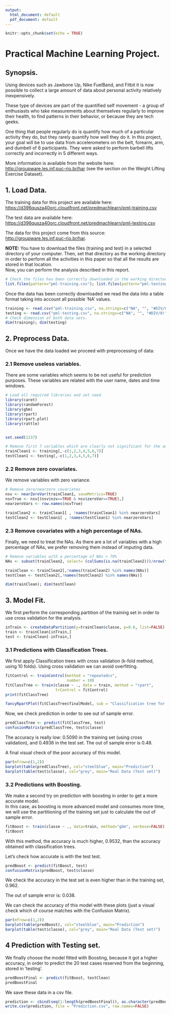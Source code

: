 ---
output:
  html_document: default
  pdf_document: default
---

```{r setup, include=FALSE, cache = FALSE}
knitr::opts_chunk$set(echo = TRUE)
```

# Practical Machine Learning Project. 

## Synopsis.
  
Using devices such as Jawbone Up, Nike FuelBand, and Fitbit it is now possible to collect a large amount of data about personal activity relatively inexpensively.  

These type of devices are part of the quantified self movement - a group of enthusiasts who take measurements about themselves regularly to improve their health, to find patterns in their behavior, or because they are tech geeks.  

One thing that people regularly do is quantify how much of a particular activity they do, but they rarely quantify how well they do it. In this project, your goal will be to use data from accelerometers on the belt, forearm, arm, and dumbell of 6 participants. They were asked to perform barbell lifts correctly and incorrectly in 5 different ways.  

More information is available from the website here:  [http://groupware.les.inf.puc-rio.br/har](http://groupware.les.inf.puc-rio.br/har) (see the section on the Weight Lifting Exercise Dataset).  


## 1. Load Data.  

The training data for this project are available here: 
[https://d396qusza40orc.cloudfront.net/predmachlearn/pml-training.csv](https://d396qusza40orc.cloudfront.net/predmachlearn/pml-training.csv)

The test data are available here:  [https://d396qusza40orc.cloudfront.net/predmachlearn/pml-testing.csv](https://d396qusza40orc.cloudfront.net/predmachlearn/pml-testing.csv)

The data for this project come from this source: 
[http://groupware.les.inf.puc-rio.br/har](http://groupware.les.inf.puc-rio.br/har).  


**NOTE:** You have to download the files (training and test) in a selected directory of your computer. Then, set that directory as the working directory in order to perform all the activities in this paper so that all the results are stored in that location.  
Now, you can perform the analysis described in this report.  

```{r check downloaded data}
# Check the files has been correctly downloaded in the working directory
list.files(pattern="pml-training.csv"); list.files(pattern="pml-testing.csv")

```

Once the data has been correctly downloaded we read the data into a table format taking into account all possible 'NA' values.    

```{r read data}
training <- read.csv("pml-training.csv", na.strings=c("NA", "", "#DIV/0!"))
testing <- read.csv("pml-testing.csv", na.strings=c("NA", "", "#DIV/0!"))
# Check dimension of both data sets.
dim(training); dim(testing)
```

  
## 2. Preprocess Data.   

Once we have the data loaded we proceed with preprocessing of data:  

### 2.1 Remove useless variables.  

There are some variables which seems to be not useful for prediction purposes. These variables are related with the user name, dates and time windows.  

```{r data preparation, message=FALSE, warning=FALSE}
# Load all required libraries and set seed
library(caret)
library(randomForest)
library(gbm)
library(rpart)
library(rpart.plot)
library(rattle)


set.seed(1237)

# Remove first 7 variables which are clearly not significant for the analysis
trainClean1 <- training[,-c(1,2,3,4,5,6,7)]
testClean1 <- testing[,-c(1,2,3,4,5,6,7)]

```
### 2.2 Remove zero covariates.  

We remove variables with zero variance.  

```{r remove zero covariates, cache=TRUE}
# Remove zero/nearzero covariates
nsv <- nearZeroVar(trainClean1, saveMetrics=TRUE)
nsvTrue <- nsv[(nsv$nzv==TRUE & nsv$zeroVar==TRUE),]
nearzeroVars <- row.names(nsvTrue)

trainClean2 <- trainClean1[ , !names(trainClean1) %in% nearzeroVars]
testClean2 <- testClean1[ , !names(testClean1) %in% nearzeroVars]
```
  
### 2.3 Remove covariates with a high percentage of NAs.

Finally, we need to treat the NAs. As there are a lot of variables with a high percentage of NAs, we prefer removing them instead of imputing data.  

```{r remove covariates with high percentage of NAs}
# Remove variables with a percentage of NAs > 70%
NAs <- subset(trainClean2, select= (colSums(is.na(trainClean2)))/nrow(trainClean2) > 0.7)

trainClean <- trainClean2[,!names(trainClean2) %in% names(NAs)]
testClean <- testClean2[,!names(testClean2) %in% names(NAs)]

dim(trainClean); dim(testClean)
```

## 3. Model Fit.
  
We first perform the corresponding partition of the training set in order to use cross validation for the analysis. 

```{r analysis public health, message=FALSE, warning=FALSE}
inTrain <- createDataPartition(y=trainClean$classe, p=0.6, list=FALSE)
train <- trainClean[inTrain,]
test <- trainClean[-inTrain,]
```
  
  
  
### 3.1 Predictions with Classification Trees.    
  
We first apply Classification trees with cross validation (k-fold method, using 10 folds). Using cross validation we can avoid overfitting.
  
```{r classification trees}
fitControl <- trainControl(method = "repeatedcv", 
                           number = 10)
fitClassTree <- train(classe ~ ., data = train, method = "rpart", 
                      trControl = fitControl)
print(fitClassTree)
```



```{r plot tree}
fancyRpartPlot(fitClassTree$finalModel, sub = "Classification tree for classe")
```

Now, we check prediction in order to see out of sample error.  

```{r predict classification tree}
predClassTree <- predict(fitClassTree, test)
confusionMatrix(predClassTree, test$classe)
```

The accuracy is really low: 0.5090 in the training set (using cross validation), and 0.4936 in the test set. 
The out of sample error is 0.48.  

A final visual check of the poor accuracy of this model.  

```{r plot predictions classification tree}
par(mfrow=c(1,2))
barplot(table(predClassTree), col="steelblue", main="Prediction")
barplot(table(test$classe), col="grey", main="Real Data (Test set)")
```
  
### 3.2 Predictions with Boosting.  

We make a second try on prediction with boosting in order to get a more accurate model.  
In this case, as boosting is more advanced model and consumes more time, we will use the partitioning of the training set just to calculate the out of sample error.


```{r boosting, message=FALSE, warning=FALSE, cache=TRUE}
fitBoost <- train(classe ~ ., data=train, method="gbm", verbose=FALSE)
fitBoost

```
  
With this method, the accuracy is much higher, 0.9532, than the accuracy obtained with classification trees.

Let's check how accurate is with the test test.  

```{r predict boosting}
predBoost <- predict(fitBoost, test)
confusionMatrix(predBoost, test$classe)

```
  
We check the accuracy in the test set is even higher than in the training set, 0.962.  

The out of sample error is: 0.038.  

We can check the accuracy of this model with these plots (just a visual check which of course matches with the Confusion Matrix).

```{r plot predictions boosting}
par(mfrow=c(1,2))
barplot(table(predBoost), col="steelblue", main="Prediction")
barplot(table(test$classe), col="grey", main="Real Data (Test set)")
```


## 4 Prediction with Testing set. 

We finally choose the model fitted with Boosting, because it got a higher accuracy, in order to predict the 20 test cases reserved from the beginning, stored in 'testing'.  

```{r prediction final model}
predBoostFinal <- predict(fitBoost, testClean)
predBoostFinal
```

We save these data in a csv file.  

```{r save data}
prediction <- cbind(seq(1:length(predBoostFinal)), as.character(predBoostFinal))
write.csv(prediction, file = "Prediction.csv", row.names=FALSE)

```